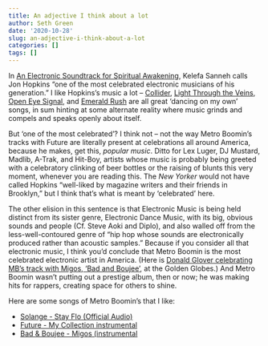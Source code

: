 ```yaml
---
title: An adjective I think about a lot
author: Seth Green
date: '2020-10-28'
slug: an-adjective-i-think-about-a-lot
categories: []
tags: []
---
```


In [An Electronic Soundtrack for Spiritual Awakening](https://www.newyorker.com/magazine/2018/04/30/an-electronic-soundtrack-for-spiritual-awakening), Kelefa Sanneh calls Jon Hopkins "one of the most celebrated electronic musicians of his generation." I like Hopkins's music a lot -- [Collider](https://www.youtube.com/watch?v=8XtqUOegCv8), [Light Through the Veins](https://www.youtube.com/watch?v=1H3pA4X-mhA), [Open Eye Signal](https://www.youtube.com/watch?v=Q04ILDXe3QE), and [Emerald Rush](https://www.youtube.com/watch?v=4sk0uDbM5lc) are all great 'dancing on my own' songs, in sum hinting at some alternate reality where music grinds and compels and speaks openly about itself. 

But 'one of the most celebrated'? I think not -- not the way Metro Boomin's tracks with Future are literally present at celebrations all around America, because he makes, get this, _popular music_. Ditto for Lex Luger, DJ Mustard, Madlib, A-Trak, and Hit-Boy, artists whose music is probably being greeted with a celebratory clinking of beer bottles or the raising of blunts this very moment, whenever you are reading this. The _New Yorker_ would not have called Hopkins "well-liked by magazine writers and their friends in Brooklyn," but I think that's what is meant by 'celebrated' here. 

The other elision in this sentence is that Electronic Music is being held distinct from its sister genre, Electronic Dance Music, with its big, obvious sounds and people (Cf. Steve Aoki and Diplo), and also walled off from the less-well-contoured genre of "hip hop whose sounds are electronically produced rather than acoustic samples." Because if you consider all that electronic music, I think you'd conclude that Metro Boomin is the most celebrated electronic artist in America. (Here is [Donald Glover celebrating MB's track with Migos, 'Bad and Boujee'](https://www.youtube.com/watch?v=QxJ3nVjRZHE), at the Golden Globes.) And Metro Boomin wasn't putting out a prestige album, then or now; he was making hits for rappers, creating space for others to shine.

Here are some songs of Metro Boomin's that I like:

* [Solange - Stay Flo (Official Audio)](https://www.youtube.com/watch?v=_W14wK4QGh4)
* [Future - My Collection instrumental](https://www.youtube.com/watch?v=bCRWyDBSBBk)
* [Bad & Boujee - Migos (instrumental](https://www.youtube.com/watch?v=LvockvKVxpc)
